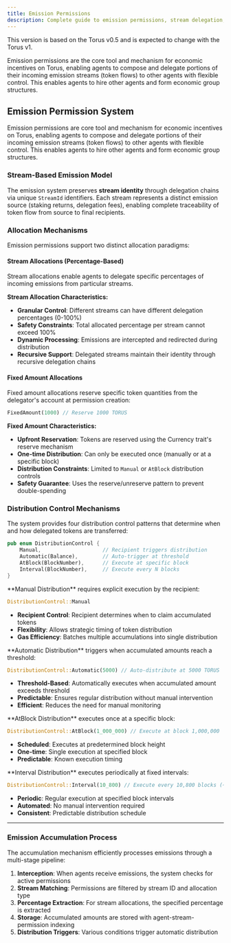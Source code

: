 ```yaml
---
title: Emission Permissions
description: Complete guide to emission permissions, stream delegation, and economic coordination mechanisms in Torus.
---
```


<Aside type="note" title="Version notice">
This version is based on the Torus v0.5 and is expected to change with the Torus v1.
</Aside>


Emission permissions are the core tool and mechanism for economic incentives on Torus, enabling agents to compose and delegate portions of their incoming emission streams (token flows) to other agents with flexible control. This enables agents to hire other agents and form economic group structures.

## Emission Permission System

Emission permissions are core tool and mechanism for economic incentives on Torus, enabling agents to compose and delegate portions of their incoming emission streams (token flows) to other agents with flexible control. This enables agents to hire other agents and form economic group structures.

### Stream-Based Emission Model

The emission system preserves **stream identity** through delegation chains via unique `StreamId` identifiers. Each stream represents a distinct emission source (staking returns, delegation fees), enabling complete traceability of token flow from source to final recipients.

### Allocation Mechanisms

Emission permissions support two distinct allocation paradigms:

#### Stream Allocations (Percentage-Based)

Stream allocations enable agents to delegate specific percentages of incoming emissions from particular streams.

**Stream Allocation Characteristics:**
- **Granular Control**: Different streams can have different delegation percentages (0-100%)
- **Safety Constraints**: Total allocated percentage per stream cannot exceed 100%
- **Dynamic Processing**: Emissions are intercepted and redirected during distribution
- **Recursive Support**: Delegated streams maintain their identity through recursive delegation chains


#### Fixed Amount Allocations

Fixed amount allocations reserve specific token quantities from the delegator's account at permission creation:

```rust
FixedAmount(1000) // Reserve 1000 TORUS
```

**Fixed Amount Characteristics:**
- **Upfront Reservation**: Tokens are reserved using the Currency trait's reserve mechanism
- **One-time Distribution**: Can only be executed once (manually or at a specific block)
- **Distribution Constraints**: Limited to `Manual` or `AtBlock` distribution controls
- **Safety Guarantee**: Uses the reserve/unreserve pattern to prevent double-spending

### Distribution Control Mechanisms

The system provides four distribution control patterns that determine when and how delegated tokens are transferred:

```rust
pub enum DistributionControl {
    Manual,                    // Recipient triggers distribution
    Automatic(Balance),        // Auto-trigger at threshold
    AtBlock(BlockNumber),      // Execute at specific block
    Interval(BlockNumber),     // Execute every N blocks
}
```

<Tabs>
<TabItem label="Manual Distribution">
**Manual Distribution** requires explicit execution by the recipient:

```rust
DistributionControl::Manual
```

- **Recipient Control**: Recipient determines when to claim accumulated tokens
- **Flexibility**: Allows strategic timing of token distribution
- **Gas Efficiency**: Batches multiple accumulations into single distribution
</TabItem>

<TabItem label="Automatic Distribution">
**Automatic Distribution** triggers when accumulated amounts reach a threshold:

```rust
DistributionControl::Automatic(5000) // Auto-distribute at 5000 TORUS
```

- **Threshold-Based**: Automatically executes when accumulated amount exceeds threshold
- **Predictable**: Ensures regular distribution without manual intervention
- **Efficient**: Reduces the need for manual monitoring
</TabItem>

<TabItem label="Block-Based Distribution">
**AtBlock Distribution** executes once at a specific block:

```rust
DistributionControl::AtBlock(1_000_000) // Execute at block 1,000,000
```

- **Scheduled**: Executes at predetermined block height
- **One-time**: Single execution at specified block
- **Predictable**: Known execution timing
</TabItem>

<TabItem label="Interval Distribution">
**Interval Distribution** executes periodically at fixed intervals:

```rust
DistributionControl::Interval(10_800) // Execute every 10,800 blocks (~24 hours)
```

- **Periodic**: Regular execution at specified block intervals
- **Automated**: No manual intervention required
- **Consistent**: Predictable distribution schedule
</TabItem>
</Tabs>

---
### Emission Accumulation Process

The accumulation mechanism efficiently processes emissions through a multi-stage pipeline:

1. **Interception**: When agents receive emissions, the system checks for active permissions
2. **Stream Matching**: Permissions are filtered by stream ID and allocation type
3. **Percentage Extraction**: For stream allocations, the specified percentage is extracted
4. **Storage**: Accumulated amounts are stored with agent-stream-permission indexing
5. **Distribution Triggers**: Various conditions trigger automatic distribution
